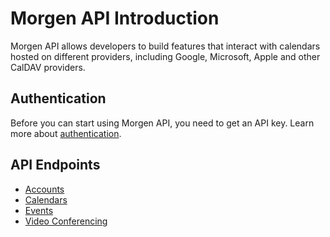 # Morgen API Introduction

Morgen API allows developers to build features that interact with calendars hosted on different providers, including Google, Microsoft, Apple and other CalDAV providers.

## Authentication
Before you can start using Morgen API, you need to get an API key. Learn more about [authentication](/authentication).

## API Endpoints
- [Accounts](/accounts)
- [Calendars](/calendars)
- [Events](/events)
- [Video Conferencing](/videoconferencing)

